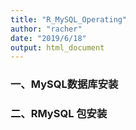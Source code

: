 ```yaml
---
title: "R_MySQL_Operating"
author: "racher"
date: "2019/6/18"
output: html_document
---
```


### 一、MySQL数据库安装

### 二、RMySQL 包安装